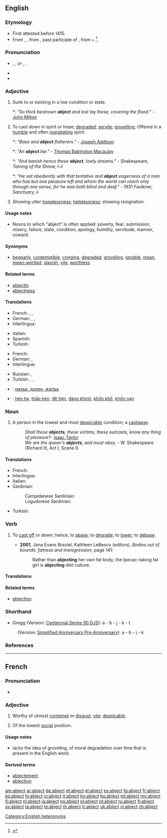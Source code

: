 ==English==

===Etymology===
* First attested before 1415.
* From {{etyl|enm}}, {{term|abiect||outcast, wretched|lang=enm}}, from {{etyl|la}} {{term|abiectus|lang=la}}, past participle of {{term|abicio|abiciō|to throw away, cast off}}, from {{term|ab||away|lang=la}} + {{term|iacio|iaciō|to throw|lang=la}}<ref>{{reference-book | last = Dobbie | first = Elliott K. | coauthors = Dunmore, C. William, et al. | editor = Barnhart, Robert K.| title = Chambers Dictionary of Etymology | origyear = 1998 | year = 2004 | publisher = Chambers Harrap Publishers Ltd | location = Edinburgh, Scotland | isbn =0550142304 | pages = 3}}</ref>.

===Pronunciation===
* {{enPR|ăbʹjĕkt}}, {{IPA|/ˈæb.dʒɛkt/}}, {{X-SAMPA|/"{bdZEkt/}} ''or'' {{enPR|'ăbjĕkt}}, {{IPA|/æb.ˈdʒɛkt/}}, {{X-SAMPA|/"{bdZIkt/}}
* {{rhymes|ɛkt}}
* {{audio|en-uk-abject.ogg|Audio (UK)}}

===Adjective===
{{en-adj|er|more}}

# Sunk to or existing in a low condition or state.
#*: ''"So thick bestrown '''abject''' and lost lay these, covering the flood."'' - [[w:John Milton|John Milton]]
# To cast down in spirit or hope; [[degraded]]; [[servile]]; [[grovelling]]; Offered in a [[humble]] and often [[ingratiating]] spirit.
#*: ''"Base and '''abject''' flatterers."'' - [[w:Joseph Addison|Joseph Addison]]
#*: ''"An '''abject''' liar."'' - [[w:Thomas Babington Macaulay|Thomas Babington Macaulay]]
#*: ''"And banish hence these '''abject''', lowly dreams."'' - Shakespeare, ''Taming of the Shrew, I-ii''
#*: ''"He sat obediently with that tentative and '''abject''' eagerness of a man who has but one pleasure left and whom the world can reach only through one sense, for he was both blind and deaf."'' - 1931 Faulkner, ''Sanctuary, ii''
# Showing utter [[hopelessness]]; [[helplessness]]; showing resignation.

====Usage notes====
* Nouns to which "abject" is often applied: poverty, fear, submission, misery, failure, state, condition, apology, humility, servitude, manner, coward.

====Synonyms====
* [[beggarly]], [[contemptible]], [[cringing]], [[degraded]], [[groveling]], [[ignoble]], [[mean]], [[mean-spirited]], [[slavish]], [[vile]], [[worthless]]

====Related terms====
* [[abjectly]]
* [[abjectness]]

====Translations====
{{trans-top|Sunk to a low condition; down in spirit or hope}}
* French: {{t+|fr|abject|m}},  {{t+|fr|abjecte|f}},  {{t|fr|méprisable}}
* German: {{t|de|elend}}, {{t|de|kläglich}}, {{t|de|jämmerlich}}
* Interlingua: {{t-|ia|abjecte|xs=Interlingua}}
{{trans-mid}}
* Italian: {{t|it|abbietto   }}
* Spanish: {{t|es|abatido}}
* Turkish: {{t|tr|aşağılık}}
{{trans-bottom}}

{{trans-top|Cast down; rejected; low-lying}}
* French: {{t+|fr|misérable}}
* German: {{qualifier|Armut}} {{t|de|bitter}}, {{t|de|verächtlich}}
* Interlingua: {{t-|ia|abjecte|xs=Interlingua}}
{{trans-mid}}
* Russian: {{t+|ru|жалкий}}, {{t|ru|униженный}}
* Turkish: {{t|tr|aşağılanmış}}, {{t|tr|hakir}}, {{t|tr|zelil}}
{{trans-bottom}}

{{checktrans-top}}
* {{ttbc|bg}}: [[низък, долен, жалък]]
{{trans-mid}}
* {{ttbc|vi}}: [[hèn hạ]], [[thấp hèn]], [[đê tiện]], [[đáng khinh]], [[khốn khổ]], [[khốn nạn]]
{{trans-bottom}}

===Noun===
{{en-noun}}

# {{obsolete}} A person in the lowest and most [[despicable]] condition; a [[castaway]].
#: ''Shall these '''abjects''', these victims, these outcasts, know any thing of pleasure?''- [[w:Isaac Taylor|Isaac Taylor]]
#: ''We are the queen's '''abjects''', and must obey.'' - W. Shakespeare [Richard III, Act I, Scene I]

====Translations====
{{trans-top|A person in the lowest and most despicable condition}}
* French: {{t+|fr|misérable}}
* Interlingua: {{t|ia|abjecto|xs=Interlingua}}
* Italian: {{t|it|abbietto}}
* Sardinian:
*: Campidanese Sardinian: {{tø|sro|indinniu }}
*: Logudorese Sardinian: {{tø|src|indinniu }}
{{trans-mid}}
* Turkish: {{t+|tr|sefil}}
{{trans-bottom}}

===Verb===
{{en-verb}}

# {{transitive}} To [[cast off]] or down; hence, to [[abase]]; to [[degrade]]; to [[lower]]; to [[debase]].
#* '''2001''', Jana Evans Braziel, Kathleen LeBesco (editors), ''Bodies out of bounds: fatness and transgression'', page 141:
#*: Rather than '''abjecting''' her own fat body, the Ipecac-taking fat girl is '''abjecting''' diet culture.

====Translations====
{{trans-top|To cast off or down}}
{{trans-mid}}
{{trans-bottom}}

====Related terms====
* [[abjection]]

===Shorthand===
* Gregg (Version: [http://en.wikipedia.org/wiki/Gregg_Shorthand#Centennial_Gregg_Shorthand Centennial],[http://en.wikipedia.org/wiki/Gregg_Shorthand#Series_90_Gregg_Shorthand  Series 90],[http://en.wikipedia.org/wiki/Gregg_Shorthand#Diamond_Jubilee_Gregg_Shorthand  DJS]): a - b - j - k - t
: (Version: [http://en.wikipedia.org/wiki/Gregg_Shorthand#Simplified_Gregg_Shorthand Simplified],[http://en.wikipedia.org/wiki/Gregg_Shorthand#Anniversary_Gregg_Shorthand Anniversary],[http://en.wikipedia.org/wiki/Gregg_Shorthand#Pre-Anniversary_Gregg_Shorthand Pre-Anniversary]): a - b - j - k

===References===
<references/>

[[Category:English heteronyms]]

----

==French==

===Pronunciation===
* {{audio|Fr-abject.ogg|abject}}

===Adjective===
{{fr-adj}}

# {{literary|lang=fr}} Worthy of utmost [[contempt]] or [[disgust]]; [[vile]]; [[despicable]].
# {{literary|obsolete|lang=fr}} Of the lowest [[social]] position.

====Usage notes====
* {{term||Abject}} lacks the idea of groveling, of moral degradation over time that is present in the English word.

====Derived terms====
* [[abjectement]]
* [[abjection]]

[[am:abject]]
[[ar:abject]]
[[de:abject]]
[[et:abject]]
[[el:abject]]
[[es:abject]]
[[fa:abject]]
[[fr:abject]]
[[ko:abject]]
[[hi:abject]]
[[io:abject]]
[[it:abject]]
[[kn:abject]]
[[hu:abject]]
[[ml:abject]]
[[my:abject]]
[[fj:abject]]
[[nl:abject]]
[[ja:abject]]
[[ps:abject]]
[[pl:abject]]
[[pt:abject]]
[[ru:abject]]
[[fi:abject]]
[[sv:abject]]
[[ta:abject]]
[[te:abject]]
[[th:abject]]
[[tr:abject]]
[[uk:abject]]
[[vi:abject]]
[[zh:abject]]